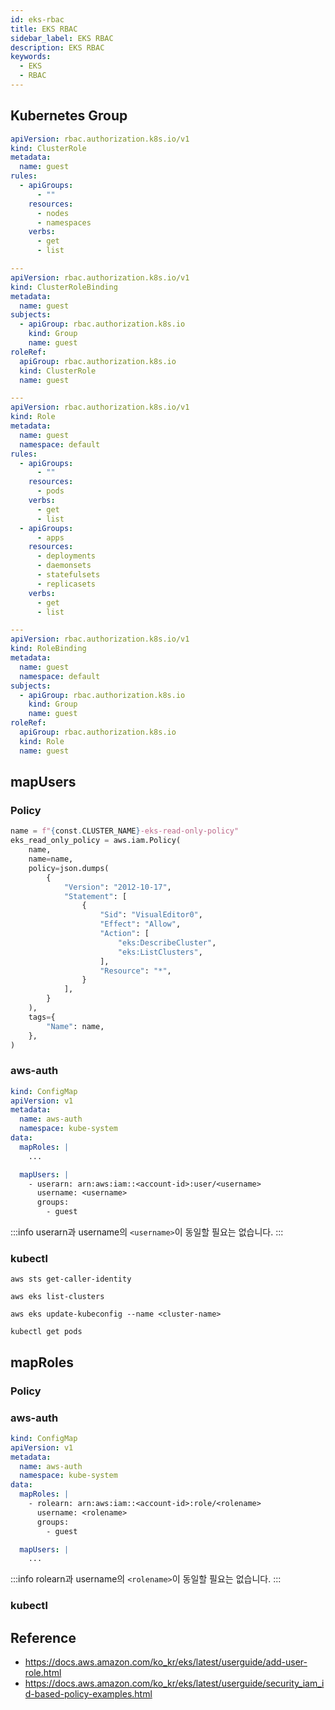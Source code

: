 ```yaml
---
id: eks-rbac
title: EKS RBAC
sidebar_label: EKS RBAC
description: EKS RBAC
keywords:
  - EKS
  - RBAC
---
```


## Kubernetes Group

```yaml
apiVersion: rbac.authorization.k8s.io/v1
kind: ClusterRole
metadata:
  name: guest
rules:
  - apiGroups:
      - ""
    resources:
      - nodes
      - namespaces
    verbs:
      - get
      - list

---
apiVersion: rbac.authorization.k8s.io/v1
kind: ClusterRoleBinding
metadata:
  name: guest
subjects:
  - apiGroup: rbac.authorization.k8s.io
    kind: Group
    name: guest
roleRef:
  apiGroup: rbac.authorization.k8s.io
  kind: ClusterRole
  name: guest

---
apiVersion: rbac.authorization.k8s.io/v1
kind: Role
metadata:
  name: guest
  namespace: default
rules:
  - apiGroups:
      - ""
    resources:
      - pods
    verbs:
      - get
      - list
  - apiGroups:
      - apps
    resources:
      - deployments
      - daemonsets
      - statefulsets
      - replicasets
    verbs:
      - get
      - list

---
apiVersion: rbac.authorization.k8s.io/v1
kind: RoleBinding
metadata:
  name: guest
  namespace: default
subjects:
  - apiGroup: rbac.authorization.k8s.io
    kind: Group
    name: guest
roleRef:
  apiGroup: rbac.authorization.k8s.io
  kind: Role
  name: guest
```

## mapUsers

### Policy

```python
name = f"{const.CLUSTER_NAME}-eks-read-only-policy"
eks_read_only_policy = aws.iam.Policy(
    name,
    name=name,
    policy=json.dumps(
        {
            "Version": "2012-10-17",
            "Statement": [
                {
                    "Sid": "VisualEditor0",
                    "Effect": "Allow",
                    "Action": [
                        "eks:DescribeCluster",
                        "eks:ListClusters",
                    ],
                    "Resource": "*",
                }
            ],
        }
    ),
    tags={
        "Name": name,
    },
)
```

### aws-auth

```yaml
kind: ConfigMap
apiVersion: v1
metadata:
  name: aws-auth
  namespace: kube-system
data:
  mapRoles: |
    ...

  mapUsers: |
    - userarn: arn:aws:iam::<account-id>:user/<username>
      username: <username>
      groups:
        - guest
```

:::info
userarn과 username의 `<username>`이 동일할 필요는 없습니다.
:::

### kubectl

```shell
aws sts get-caller-identity
```

```shell
aws eks list-clusters
```

```shell
aws eks update-kubeconfig --name <cluster-name>
```

```shell
kubectl get pods
```

## mapRoles

### Policy

### aws-auth

```yaml
kind: ConfigMap
apiVersion: v1
metadata:
  name: aws-auth
  namespace: kube-system
data:
  mapRoles: |
    - rolearn: arn:aws:iam::<account-id>:role/<rolename>
      username: <rolename>
      groups:
        - guest

  mapUsers: |
    ...
```

:::info
rolearn과 username의 `<rolename>`이 동일할 필요는 없습니다.
:::

### kubectl

## Reference

- https://docs.aws.amazon.com/ko_kr/eks/latest/userguide/add-user-role.html
- https://docs.aws.amazon.com/ko_kr/eks/latest/userguide/security_iam_id-based-policy-examples.html
